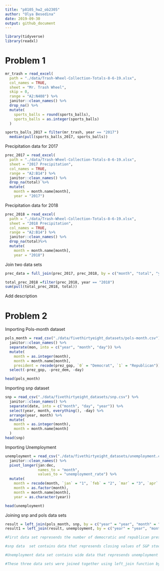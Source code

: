 ```yaml
---
title: "p8105_hw2_ob2305"
author: "Olya Besedina"
date: 2019-09-30
output: github_document
---
```


```r
library(tidyverse)
library(readxl)
```

# Problem 1
```r
mr_trash = read_excel(
  path = "./data/Trash-Wheel-Collection-Totals-8-6-19.xlsx",
  col_names = TRUE,
  sheet = "Mr. Trash Wheel", 
  skip = 0,
  range = "A2:N408") %>% 
  janitor::clean_names() %>% 
  drop_na() %>% 
  mutate(
    sports_balls = round(sports_balls),
    sports_balls = as.integer(sports_balls)
  )

sports_balls_2017 = filter(mr_trash, year == "2017")
  median(pull(sports_balls_2017, sports_balls))

```

Precipitation data for 2017

```r
prec_2017 = read_excel(
  path = "./data/Trash-Wheel-Collection-Totals-8-6-19.xlsx",
  sheet = "2017 Precipitation",
  col_names = TRUE,
  range = "A2:B14") %>% 
  janitor::clean_names() %>% 
  drop_na(total) %>% 
  mutate( 
    month = month.name[month],
    year = "2017")

```

Precipitation data for 2018

```r
prec_2018 = read_excel(
  path = "./data/Trash-Wheel-Collection-Totals-8-6-19.xlsx",
  sheet = "2018 Precipitation",
  col_names = TRUE,
  range = "A2:B14") %>% 
  janitor::clean_names() %>% 
  drop_na(total)%>% 
  mutate( 
    month = month.name[month],
    year = "2018")
```

Join two data sets

```r
prec_data = full_join(prec_2017, prec_2018, by = c("month", "total", "year"))

total_prec_2018 =filter(prec_2018, year == "2018")
sum(pull(total_prec_2018, total))
```

Add description

# Problem 2

Importing Pols-month dataset

```r
pols_month = read_csv("./data/fivethirtyeight_datasets/pols-month.csv") %>% 
  janitor::clean_names() %>% 
  separate(mon, into = c("year", "month", "day")) %>%
  mutate(
    month = as.integer(month),
    month = month.name[month],
    president = recode(prez_gop, `0` = "Democrat", `1` = "Republican")) %>% 
  select(-prez_gop, -prez_dem, -day)

head(pols_month)

```

Importing snp dataset

```r
snp = read_csv("./data/fivethirtyeight_datasets/snp.csv") %>% 
  janitor::clean_names() %>% 
  separate(date, into = c("month", "day", "year")) %>% 
  select(year, month, everything(), -day) %>% 
  arrange(year, month) %>% 
  mutate(
    month = as.integer(month),
    month = month.name[month]
  )
head(snp)

```

Importing Unemployment
```r
unemployment = read_csv("./data/fivethirtyeight_datasets/unemployment.csv") %>% 
  janitor::clean_names() %>% 
  pivot_longer(jan:dec,
               names_to = "month",
               values_to = "unemployment_rate") %>% 
  mutate(
    month = recode(month, `jan` = "1", `feb` = "2", `mar` = "3", `apr` = "4", `may` = "5", `jun` = "6", `jul` = "7", `aug` = "8", `sep` = "9", `oct` = "10", `nov` = "11", `dec` = "12"),
    month = as.factor(month),
    month = month.name[month],
    year = as.character(year)) 

head(unemployment)

```

Joining snp and pols data sets

```r
result = left_join(pols_month, snp, by = c("year" = "year", "month" = "month"))
result1 = left_join(result, unemployment, by = c("year" = "year", "month" = "month")) 
```

```r
#First data set represends the number of democratic and republican presidents, representatives, governors and senators for every month from 1947 to 2015. During this time the number of gop governors ranged between `r range(pull(pols_month, gov_gop))`, gop senators - `r range(pull(pols_month, sen_gop))`, gop representatives - `r range(pull(pols_month, rep_gop))`; democratic governors ranged between `r range(pull(pols_month, goc_dem))`, democratic senators - `r range(pull(pols_month, sen_dem))`, democratic representatives - `r range(pull(pols_month, rep_dem))`.

#snp data  set contains data that represends closing values of S&P stock index (variable name "close" for every month from `r min(pull(snp, year))` to `r max(pull(snp, year))`.  

#Unemployment data set contains wide data that represends unemployment rates for every month from the beggining of `r min(pull(unemployment, year))` to the end of `r max(pull(unemployment, year))`. The mean unemployment rate through out this time is `r mean(pull(unemployment, unemployment_rate))`.

#These three data sets were joined together using left_join function by the year and month variables.
```
